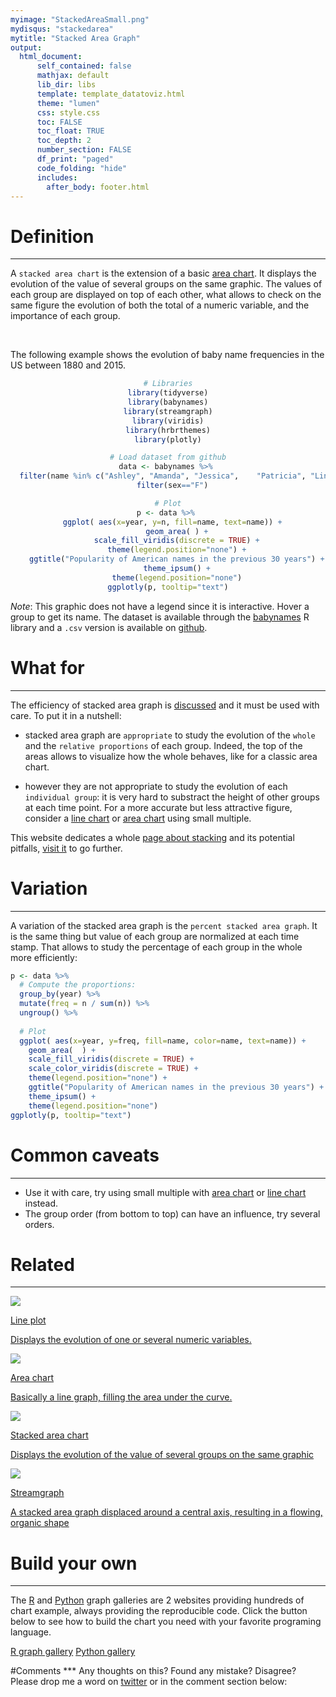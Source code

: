 ```yaml
---
myimage: "StackedAreaSmall.png"
mydisqus: "stackedarea"
mytitle: "Stacked Area Graph"
output:
  html_document:
      self_contained: false    
      mathjax: default
      lib_dir: libs
      template: template_datatoviz.html
      theme: "lumen"
      css: style.css
      toc: FALSE
      toc_float: TRUE
      toc_depth: 2
      number_section: FALSE
      df_print: "paged"
      code_folding: "hide"
      includes: 
        after_body: footer.html
---
```



<div class="mycontent">



# Definition {#definition}
***
A `stacked area chart` is the extension of a basic [area chart](https://www.data-to-viz.com/graph/area.html). It displays the evolution of the value of several groups on the same graphic. The values of each group are displayed on top of each other, what allows to check on the same figure the evolution of both the total of a numeric variable, and the importance of each group.

<br>

The following example shows the evolution of baby name frequencies in the US between 1880 and 2015. 

<center>

```r
# Libraries
library(tidyverse)
library(babynames)
library(streamgraph)
library(viridis)
library(hrbrthemes)
library(plotly)

# Load dataset from github
data <- babynames %>% 
  filter(name %in% c("Ashley", "Amanda", "Jessica",    "Patricia", "Linda", "Deborah",   "Dorothy", "Betty", "Helen")) %>%
  filter(sex=="F")

# Plot
p <- data %>% 
  ggplot( aes(x=year, y=n, fill=name, text=name)) +
    geom_area( ) +
    scale_fill_viridis(discrete = TRUE) +
    theme(legend.position="none") +
    ggtitle("Popularity of American names in the previous 30 years") +
    theme_ipsum() +
    theme(legend.position="none")
ggplotly(p, tooltip="text")
```
</center>

*Note*: This graphic does not have a legend since it is interactive. Hover a group to get its name. The dataset is available through the [babynames](https://github.com/hadley/babynames) R library and a `.csv` version is available on [github](https://github.com/holtzy/data_to_viz/tree/master/Example_dataset).




# What for
***

The efficiency of stacked area graph is [discussed](https://www.data-to-viz.com/caveat/stacking.html) and it must be used with care. To put it in a nutshell:

- stacked area graph are `appropriate` to study the evolution of the `whole` and the `relative proportions` of each group. Indeed, the top of the areas allows to visualize how the whole behaves, like for a classic area chart.

- however they are not appropriate to study the evolution of each `individual group`: it is very hard to substract the height of other groups at each time point. For a more accurate but less attractive figure, consider a [line chart](https://www.data-to-viz.com/graph/line.html) or [area chart](https://www.data-to-viz.com/graph/area.html) using small multiple.  

This website dedicates a whole [page about stacking](https://www.data-to-viz.com/caveat/stacking.html) and its potential pitfalls, [visit it](https://www.data-to-viz.com/caveat/stacking.html) to go further.



# Variation
***

A variation of the stacked area graph is the `percent stacked area graph`. It is the same thing but value of each group are normalized at each time stamp. That allows to study the percentage of each group in the whole more efficiently:

```r

p <- data %>% 
  # Compute the proportions:
  group_by(year) %>%
  mutate(freq = n / sum(n)) %>%
  ungroup() %>%
  
  # Plot
  ggplot( aes(x=year, y=freq, fill=name, color=name, text=name)) +
    geom_area(  ) +
    scale_fill_viridis(discrete = TRUE) +
    scale_color_viridis(discrete = TRUE) +
    theme(legend.position="none") +
    ggtitle("Popularity of American names in the previous 30 years") +
    theme_ipsum() +
    theme(legend.position="none")
ggplotly(p, tooltip="text")
```




# Common caveats {#mistake}
***

- Use it with care, try using small multiple with [area chart](https://www.data-to-viz.com/graph/area.html) or [line chart](https://www.data-to-viz.com/graph/line.html) instead.
- The group order (from bottom to top) can have an influence, try several orders.

# Related {#related}
***

<div class="row">
  <div class="col-lg-3 col-md-6 col-sm-6">
  <a href="https://www.data-to-viz.com/graph/line.html" class="btn btn-primary mybtnrelated" style="margin-bottom:4px;white-space: normal !important;">
  <img  src="https://github.com/holtzy/data_to_viz/raw/master/img/section/LineSmall.png">
  <p class="mytitlerelated">Line plot</p>
  <p class="mytextrelated">Displays the evolution of one or several numeric variables.</p>
  </a>
  </div>
  <div class="col-lg-3 col-md-6 col-sm-6">
  <a href="https://www.data-to-viz.com/graph/area.html" class="btn btn-primary mybtnrelated" style="margin-bottom:4px;white-space: normal !important;">
  <img  src="https://github.com/holtzy/data_to_viz/raw/master/img/section/AreaSmall.png">
  <p class="mytitlerelated">Area chart</p>
  <p class="mytextrelated">Basically a line graph, filling the area under the curve.</p>
  </a>
  </div>
  <div class="col-lg-3 col-md-6 col-sm-6">
  <a href="https://www.data-to-viz.com/graph/stackedarea.html" class="btn btn-primary mybtnrelated" style="margin-bottom:4px;white-space: normal !important;">
  <img  src="https://github.com/holtzy/data_to_viz/raw/master/img/section/StackedAreaSmall.png">
  <p class="mytitlerelated">Stacked area chart</p>
  <p class="mytextrelated">Displays the evolution of the value of several groups on the same graphic</p>
  </a>
  </div>
  <div class="col-lg-3 col-md-6 col-sm-6">
  <a href="https://www.data-to-viz.com/graph/streamgraph.html" class="btn btn-primary mybtnrelated" style="margin-bottom:4px;white-space: normal !important;">
  <img  src="https://github.com/holtzy/data_to_viz/raw/master/img/section/StreamSmall.png">
  <p class="mytitlerelated">Streamgraph</p>
  <p class="mytextrelated">A stacked area graph displaced around a central axis, resulting in a flowing, organic shape</p>
  </a>
  </div>
</div>



# Build your own {#code}
***

The [R](https://www.r-graph-gallery.com) and [Python](https://www.python-graph-gallery.com) graph galleries are 2 websites providing hundreds of chart example, always providing the reproducible code. Click the button below to see how to build the chart you need with your favorite programing language.

<p>
<a href="https://www.r-graph-gallery.com/stacked-area-graph/" class="btn btn-primary">R graph gallery</a>
<a href="https://python-graph-gallery.com/stacked-area-plot/" class="btn btn-primary">Python gallery</a>
</p>



#Comments
***
Any thoughts on this? Found any mistake? Disagree? Please drop me a word on [twitter](https://twitter.com/R_Graph_Gallery) or in the comment section below:
<br>

</div>














